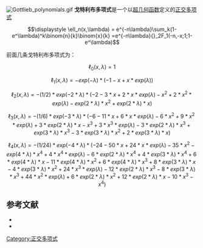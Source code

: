 
[[File:Gottlieb_polynomials.gif|thumb]]
'''戈特利布多项式'''是一个以[[超几何函数|超几何函数]]定义的[[正交多项式|正交多项式]]

:<math>\displaystyle \ell_n(x,\lambda) = e^{-n\lambda}\sum_k(1-e^\lambda)^k\binom{n}{k}\binom{x}{k} =e^{-n\lambda}{}_2F_1(-n,-x;1;1-e^\lambda)</math>


前面几条戈特利布多项式为：

::<math>\displaystyle \ell_0(x,\lambda) =        1             </math>
::<math>\displaystyle \ell_1(x,\lambda) =  -exp(-\lambda)*(-1-x+x*exp(\lambda))                   </math>
::<math>\displaystyle \ell_2(x,\lambda) = -(1/2)*exp(-2*\lambda)*(-2-3*x+2*x*exp(\lambda)-x^2+2*x^2*exp(\lambda)-exp(2*\lambda)*x^2+exp(2*\lambda)*x)                    </math>
::<math>\displaystyle \ell_3(x,\lambda) = -(1/6)*exp(-3*\lambda)*(-6-11*x+6*x*exp(\lambda)-6*x^2+9*x^2*exp(\lambda)+3*exp(2*\lambda)*x-x^3+3*x^3*exp(\lambda)-3*exp(2*\lambda)*x^3+exp(3*\lambda)*x^3-3*exp(3*\lambda)*x^2+2*exp(3*\lambda)*x)                    </math>
::<math>\displaystyle \ell_4(x,\lambda) = -(1/24)*exp(-4*\lambda)*(-24-50*x+24*x*exp(\lambda)-35*x^2-exp(4*\lambda)*x^4+4*x^4*exp(\lambda)-6*exp(2*\lambda)*x^4+4*exp(3*\lambda)*x^4+6*exp(4*\lambda)*x-11*exp(4*\lambda)*x^2+6*exp(4*\lambda)*x^3+8*exp(3*\lambda)*x-4*exp(3*\lambda)*x^2+24*x^3*exp(\lambda)-12*exp(2*\lambda)*x^3-8*exp(3*\lambda)*x^3+44*x^2*exp(\lambda)+6*exp(2*\lambda)*x^2+12*exp(2*\lambda)*x-10*x^3-x^4)                    </math>

==参考文献==


*{{Citation | last1=Gottlieb | first1=M. J. | title=Concerning some polynomials orthogonal on a finite or enumerable set of points. | doi=10.2307/2371307 | jfm=64.0329.01 | year=1938 | journal=[[American_Journal_of_Mathematics|American Journal of Mathematics]] | issn=0002-9327 | volume=60 | pages=453–458}}
*{{Citation | last1=Rainville | first1=Earl D. | authorlink=Earl Rainville | title=Special functions | publisher=The Macmillan Co. | location=New York | mr=0107725 | year=1960}}

[[Category:正交多项式|Category:正交多项式]]

: